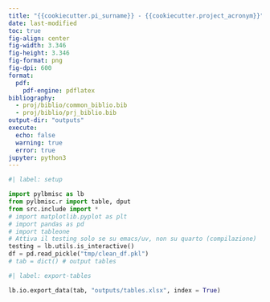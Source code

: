 ```yaml
---
title: "{{cookiecutter.pi_surname}} - {{cookiecutter.project_acronym}}"
date: last-modified
toc: true
fig-align: center
fig-width: 3.346
fig-height: 3.346 
fig-format: png
fig-dpi: 600
format: 
  pdf:
    pdf-engine: pdflatex
bibliography: 
  - proj/biblio/common_biblio.bib
  - proj/biblio/prj_biblio.bib
output-dir: "outputs"
execute:
  echo: false
  warning: true
  error: true
jupyter: python3
---
```


```python
#| label: setup

import pylbmisc as lb
from pylbmisc.r import table, dput
from src.include import *
# import matplotlib.pyplot as plt
# import pandas as pd
# import tableone
# Attiva il testing solo se su emacs/uv, non su quarto (compilazione)
testing = lb.utils.is_interactive()
df = pd.read_pickle("tmp/clean_df.pkl")
# tab = dict() # output tables
```





```python
#| label: export-tables

lb.io.export_data(tab, "outputs/tables.xlsx", index = True)
```

